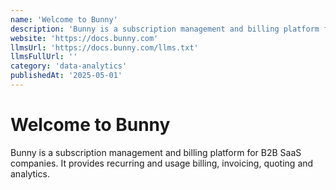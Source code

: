```yaml
---
name: 'Welcome to Bunny'
description: 'Bunny is a subscription management and billing platform for B2B SaaS companies. It provides recurring and usage billing, invoicing, quoting and analytics.'
website: 'https://docs.bunny.com'
llmsUrl: 'https://docs.bunny.com/llms.txt'
llmsFullUrl: ''
category: 'data-analytics'
publishedAt: '2025-05-01'
---
```


# Welcome to Bunny

Bunny is a subscription management and billing platform for B2B SaaS companies. It provides recurring and usage billing, invoicing, quoting and analytics.
